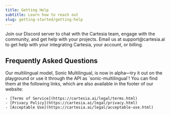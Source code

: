 ```yaml
---
title: Getting Help
subtitle: Learn how to reach out
slug: getting-started/getting-help
---
```



<CardGroup cols={2}>
  <Card title="Discord" icon="fa-brands fa-discord" href="https://discord.gg/cartesia">
      Join our Discord server to chat with the Cartesia team, engage with the community, and get help with your projects.
  </Card>
  <Card title="Email" icon="envelope" href="mailto:support@cartesia.ai">
      Email us at support@cartesia.ai to get help with your integrating Cartesia, your account, or billing.
  </Card>
</CardGroup>

## Frequently Asked Questions

<AccordionGroup>
  <Accordion
    title="When will you release a multilingual model?"
  >
    Our multilingual model, Sonic Multilingual, is now in alpha—try it out on the playground or use it through the API as `sonic-multilingual`!
  </Accordion>
  <Accordion
    title="Where can I find your terms of service, privacy policy, and acceptable use policy?"
  >
    You can find them at the following links, which are also available in the footer of our website:

    - [Terms of Service](https://cartesia.ai/legal/terms.html)
    - [Privacy Policy](https://cartesia.ai/legal/privacy.html)
    - [Acceptable Use](https://cartesia.ai/legal/acceptable-use.html)
  </Accordion>
</AccordionGroup>

